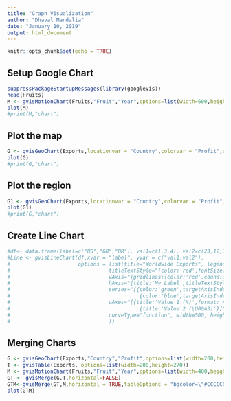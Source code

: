 ```yaml
---
title: "Graph Visualization"
author: "Dhaval Mandalia"
date: "January 10, 2019"
output: html_document
---
```


```r
knitr::opts_chunk$set(echo = TRUE)
```

## Setup Google Chart

```r
suppressPackageStartupMessages(library(googleVis))
head(Fruits)
M <- gvisMotionChart(Fruits,"Fruit","Year",options=list(width=600,height=400))
plot(M)
#print(M,"chart")
```
## Plot the map
```r
G <- gvisGeoChart(Exports,locationvar = "Country",colorvar = "Profit",options=list(width=600,height=400))
plot(G)
#print(G,"chart")
```

## Plot the region

```r
G1 <- gvisGeoChart(Exports,locationvar = "Country",colorvar = "Profit",options=list(width=600,height=400,region="150"))
plot(G1)
#print(G,"chart")
```

## Create Line Chart
```r
#df<- data.frame(label=c("US","GB","BR"), val1=c(1,3,4), val2=c(23,12,32))
#Line <- gvisLineChart(df,xvar = "label", yvar = c("val1,val2"),
#                      options = list(title="Worldwide Exports", legend="bottom",
#                                titleTextStyle="{color:'red',fontSize:18}",
#                                vAxis="{gridlines:{color:'red',cound:3}}",
#                                hAxis="{title:'My Label',titleTextStyle:{color:'blue'}}",
#                                series="[{color:'green',targetAxisIndex:0},
#                                          {color:'blue',targetAxisIndex:1}]",
#                                vAxes="[{title:'Value 1 (%)',format:'##,######%'},
#                                          {title:'Value 2 (\U00A3)'}]",
#                                curveType="function", width=500, height=300
#                                ))
```

## Merging Charts
```r

G <- gvisGeoChart(Exports,"Country","Profit",options=list(width=200,height=100))
T <- gvisTable(Exports, options=list(width=200,height=270))
M <- gvisMotionChart(Fruits,"Fruit","Year",options=list(width=400,height=370))
GT <- gvisMerge(G,T,horizontal=FALSE)
GTM<-gvisMerge(GT,M,horizontal = TRUE,tableOptions = "bgcolor=\"#CCCCCC\" cellspacing=10")
plot(GTM)
```